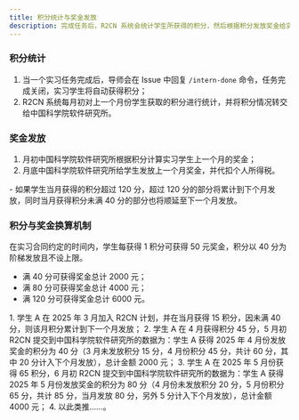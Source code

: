 ```yaml
---
title: 积分统计与奖金发放
description: 完成任务后，R2CN 系统会统计学生所获得的积分，然后根据积分发放奖金给实习学生。
---
```


### 积分统计

1. 当一个实习任务完成后，导师会在 Issue 中回复 `/intern-done` 命令，任务完成关闭，实习学生将自动获得积分；
2. R2CN 系统每月初对上一个月份学生获取的积分进行统计，并将积分情况转交给中国科学院软件研究所。

### 奖金发放

1. 月初中国科学院软件研究所根据积分计算实习学生上一个月的奖金；
2. 月底中国科学院软件研究所给学生发放上一个月奖金，并代扣个人所得税。

<Note type="success" title="提示">
- 如果学生当月获得的积分超过 120 分，超过 120 分的部分将累计到下个月发放，同时当月获得积分未满 40 分的部分也将顺延至下一个月发放。
</Note>

### 积分与奖金换算机制

在实习合同约定的时间内，学生每获得 1 积分可获得 50 元奖金，积分以 40 分为阶梯发放且不设上限。

- 满 40 分可获得奖金总计 2000 元；
- 满 80 分可获得奖金总计 4000 元；
- 满 120 分可获得奖金总计 6000 元。

<Note type="success" title="每月发放奖金为所有积分的总奖金减去已发放奖金，如">
    1. 学生 A 在 2025 年 3 月加入 R2CN 计划，并在当月获得 15 积分，因未满 40 分，则该月积分累计到下一个月发放；
    2. 学生 A 在 4 月获得积分 45 分，5 月初 R2CN 提交到中国科学院软件研究所的数据为：学生 A 获得 2025 年 4 月份发放奖金的积分为 40 分（3 月未发放积分 15 分，4 月份积分 45 分，共计 60 分，其中 20 分计入下个月发放），总计金额 2000 元；
    3. 学生 A 在 2025 年 5 月份获得 65 积分，6 月初 R2CN 提交到中国科学院软件研究所的数据为：学生 A 获得 2025 年 5 月份发放奖金的积分为 80 分（4 月份未发放积分 20 分，5 月份积分 65 分，共计 85 分，当月发放 80 分，另外 5 分计入下个月发放），总计金额 4000 元；
    4. 以此类推……。
</Note>
